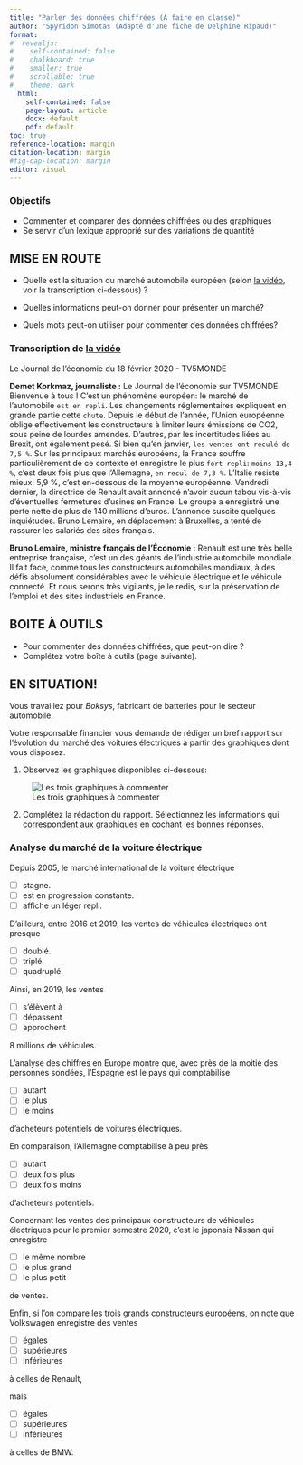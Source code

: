 ```yaml
---
title: "Parler des données chiffrées (À faire en classe)"
author: "Spyridon Simotas (Adapté d'une fiche de Delphine Ripaud)"
format: 
#  revealjs: 
#    self-contained: false
#    chalkboard: true
#    smaller: true
#    scrollable: true
#    theme: dark
  html: 
    self-contained: false
    page-layout: article
    docx: default
    pdf: default
toc: true
reference-location: margin
citation-location: margin
#fig-cap-location: margin
editor: visual  
---
```


::: callout
### Objectifs

-   Commenter et comparer des données chiffrées ou des graphiques
-   Se servir d'un lexique approprié sur des variations de quantité
:::

## MISE EN ROUTE

-   Quelle est la situation du marché automobile européen (selon [la vidéo](https://apprendre.tv5monde.com/fr/exercice/1868?id_serie=14919&nom_serie=automobile_un_marche_en_pleine_evolution&niveau=b1_intermediaire&exercice=1), voir la transcription ci-dessous) ?

-   Quelles informations peut-on donner pour présenter un marché?

-   Quels mots peut-on utiliser pour commenter des données chiffrées?

::: callout
### Transcription de [la vidéo](https://apprendre.tv5monde.com/fr/exercice/1868?id_serie=14919&nom_serie=automobile_un_marche_en_pleine_evolution&niveau=b1_intermediaire&exercice=1)

Le Journal de l'économie du 18 février 2020 - TV5MONDE

**Demet Korkmaz, journaliste :** Le Journal de l'économie sur TV5MONDE. Bienvenue à tous ! C'est un phénomène européen: le marché de l'automobile `est en repli`. Les changements réglementaires expliquent en grande partie cette `chute`. Depuis le début de l'année, l'Union européenne oblige effectivement les constructeurs à limiter leurs émissions de CO2, sous peine de lourdes amendes. D'autres, par les incertitudes liées au Brexit, ont également pesé. Si bien qu'en janvier, `les ventes ont reculé de 7,5 %`. Sur les principaux marchés européens, la France souffre particulièrement de ce contexte et enregistre le plus `fort repli`: `moins 13,4 %`, c'est deux fois plus que l'Allemagne, `en recul de 7,3 %`. L'Italie résiste mieux: 5,9 %, c'est en-dessous de la moyenne européenne. Vendredi dernier, la directrice de Renault avait annoncé n'avoir aucun tabou vis-à-vis d'éventuelles fermetures d'usines en France. Le groupe a enregistré une perte nette de plus de 140 millions d'euros. L'annonce suscite quelques inquiétudes. Bruno Lemaire, en déplacement à Bruxelles, a tenté de rassurer les salariés des sites français.

**Bruno Lemaire, ministre français de l'Économie :** Renault est une très belle entreprise française, c'est un des géants de l'industrie automobile mondiale. Il fait face, comme tous les constructeurs automobiles mondiaux, à des défis absolument considérables avec le véhicule électrique et le véhicule connecté. Et nous serons très vigilants, je le redis, sur la préservation de l'emploi et des sites industriels en France.
:::

## BOITE À OUTILS

-   Pour commenter des données chiffrées, que peut-on dire ?
-   Complétez votre boîte à outils (page suivante).

## EN SITUATION!

Vous travaillez pour *Boksys*, fabricant de batteries pour le secteur automobile.

Votre responsable financier vous demande de rédiger un bref rapport sur l'évolution du marché des voitures électriques à partir des graphiques dont vous disposez.

1.  Observez les graphiques disponibles ci-dessous:

![Les trois graphiques à commenter](Screenshot 2024-01-29 at 3.30.47 PM copy.png){fig-alt="trois graphiques"}

2.  Complétez la rédaction du rapport. Sélectionnez les informations qui correspondent aux graphiques en cochant les bonnes réponses.

::: callout
### Analyse du marché de la voiture électrique

Depuis 2005, le marché international de la voiture électrique

-   [ ] stagne.
-   [ ] est en progression constante.
-   [ ] affiche un léger repli.

D'ailleurs, entre 2016 et 2019, les ventes de véhicules électriques ont presque

-   [ ] doublé.
-   [ ] triplé.
-   [ ] quadruplé.

Ainsi, en 2019, les ventes

-   [ ] s'élèvent à
-   [ ] dépassent
-   [ ] approchent

8 millions de véhicules.

L'analyse des chiffres en Europe montre que, avec près de la moitié des personnes sondées, l'Espagne est le pays qui comptabilise

-   [ ] autant
-   [ ] le plus
-   [ ] le moins

d'acheteurs potentiels de voitures électriques.

En comparaison, l'Allemagne comptabilise à peu près

-   [ ] autant
-   [ ] deux fois plus
-   [ ] deux fois moins

d'acheteurs potentiels.

Concernant les ventes des principaux constructeurs de véhicules électriques pour le premier semestre 2020, c'est le japonais Nissan qui enregistre

-   [ ] le même nombre
-   [ ] le plus grand
-   [ ] le plus petit

de ventes.

Enfin, si l'on compare les trois grands constructeurs européens, on note que Volkswagen enregistre des ventes

-   [ ] égales\
-   [ ] supérieures
-   [ ] inférieures

à celles de Renault,

mais

-   [ ] égales
-   [ ] supérieures
-   [ ] inférieures

à celles de BMW.
:::
